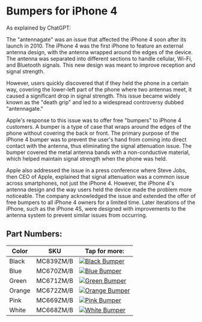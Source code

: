 
# Bumpers for iPhone 4

As explained by ChatGPT:

The "antennagate" was an issue that affected the iPhone 4 soon after its launch in 2010. The iPhone 4 was the first iPhone to feature an external antenna design, with the antenna wrapped around the edges of the device. The antenna was separated into different sections to handle cellular, Wi-Fi, and Bluetooth signals. This new design was meant to improve reception and signal strength.

However, users quickly discovered that if they held the phone in a certain way, covering the lower-left part of the phone where two antennas meet, it caused a significant drop in signal strength. This issue became widely known as the "death grip" and led to a widespread controversy dubbed "antennagate."

Apple's response to this issue was to offer free "bumpers" to iPhone 4 customers. A bumper is a type of case that wraps around the edges of the phone without covering the back or front. The primary purpose of the iPhone 4 bumper was to prevent the user's hand from coming into direct contact with the antenna, thus eliminating the signal attenuation issue. The bumper covered the metal antenna bands with a non-conductive material, which helped maintain signal strength when the phone was held.

Apple also addressed the issue in a press conference where Steve Jobs, then CEO of Apple, explained that signal attenuation was a common issue across smartphones, not just the iPhone 4. However, the iPhone 4's antenna design and the way users held the device made the problem more noticeable. The company acknowledged the issue and extended the offer of free bumpers to all iPhone 4 owners for a limited time. Later iterations of the iPhone, such as the iPhone 4S, were designed with improvements to the antenna system to prevent similar issues from occurring.

## Part Numbers:

| Color | SKU | Tap for more: |
| --- | --- | --- |
| Black | MC839<wbr/>ZM/B | <a href="/ancient/iphone_4/MC839" target="_blank"><img src="/everypreview/MC839_AV2.webp" alt="Black Bumper"/></a> |
| Blue | MC670<wbr/>ZM/B | <a href="/ancient/iphone_4/MC670" target="_blank"><img src="/everypreview/MC670.webp" alt="Blue Bumper"/></a> |
| Green | MC671<wbr/>ZM/B | <a href="/ancient/iphone_4/MC671" target="_blank"><img src="/everypreview/MC671_AV2.webp" alt="Green Bumper"/></a> |
| Orange | MC672<wbr/>ZM/B | <a href="/ancient/iphone_4/MC672" target="_blank"><img src="/everypreview/MC672.webp" alt="Orange Bumper"/></a> |
| Pink | MC669<wbr/>ZM/B | <a href="/ancient/iphone_4/MC669" target="_blank"><img src="/everypreview/MC669.webp" alt="Pink Bumper"/></a> |
| White | MC668<wbr/>ZM/B | <a href="/ancient/iphone_4/MC668" target="_blank"><img src="/everypreview/MC668.webp" alt="White Bumper"/></a> |
